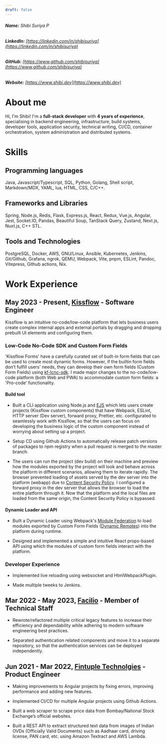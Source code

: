 ```yaml
---
draft: false
---
```


###### **Name:** Shibi Suriya P

###### **LinkedIn:** [https://linkedin.com/in/shibisuriya](https://linkedin.com/in/shibisuriya)

###### **GitHub:** [https://www.github.com/shibisuriya](https://www.github.com/shibisuriya)

###### **Website:** [https://www.shibi.dev](https://www.shibi.dev)

# About me

Hi, I'm Shibi! I'm a **full-stack developer** with **4 years of experience**, specialising in backend engineering, infrastructure,
build systems, developer tools, application security, technical writing, CI/CD, container orchestration,
system administration and distributed systems.

# Skills

## Programming languages

Java, Javascript/Typescript, SQL, Python, Golang, Shell script, Markdown/MDX, YAML, lua, HTML, CSS,
C/C++.

## Frameworks and Libraries

Spring, Node.js, Redis, Flask, Express.js, React, Redux, Vue.js, Angular, Jest, Socket.IO,
Pandas, Beautiful Soup, TanStack Query, Zustand, Next.js, Nuxt.js, C++ STL.

## Tools and Technologies

PostgreSQL, Docker, AWS, GNU/Linux, Ansible, Kubernetes, Jenkins, Git/Github,
Grafana, ngrok, QEMU, Webpack, Vite, pnpm, ESLint, Pandoc, Vitepress, Github actions, Nix.

# Work Experience

## May 2023 - Present, [Kissflow](https://kissflow.com/) - Software Engineer

Kissflow is an intuitive no-code/low-code platform that lets business users create complex
internal apps and external portals by dragging and dropping prebuilt UI elements and
configuring them.

### Low-Code No-Code SDK and Custom Form Fields

'Kissflow Forms' have a carefully curated set of built-in form fields that can be used to
create most dynamic forms. However, if the builtin form fields don’t fulfill users' needs,
they can develop their own form fields (Custom Form Fields) using
[kf-lcnc-sdk](https://github.com/kissflow/lcnc-sdk-js). I made major changes to the
no-code/low-code platform (both Web and PWA) to accommodate custom form fields: a
'Pro-code' functionality.

#### Build tool

- Built a CLI application using Node.js and [EJS](https://ejs.co) which lets users create projects (Kissflow
  custom components) that have Webpack, ESLint, HTTP server (Dev server), forward proxy,
  Prettier, etc. configurated to seamlessly work with Kissflow, so that the users can
  focus on developing the business logic of the custom component instead of worrying about
  setting up a project.

- Setup CD using Github Actions to automatically release patch versions of packages to npm
  registry when a pull request is merged to the master branch.

- The users can run the project (dev build) on their machine and preview how the modules
  exported by the project will look and behave across the platform in different scenarios,
  allowing them to iterate rapidly. The browser prevented loading of assets served by the
  dev server into the platform (webapp) due to [Content Security Policy](https://developer.mozilla.org/en-US/docs/Web/HTTP/CSP).
  I configured a forward proxy in the dev server that allows the browser to load the entire platform through it. Now that the
  platform and the local files are loaded from the same origin, the Content Security
  Policy is bypassed.

#### Dynamic Loader and API

- Built a Dynamic Loader using Webpack's [Module Federation](https://webpack.js.org/concepts/module-federation) to load modules exported by
  Custom Form Fields ([Dynamic Remotes](https://webpack.js.org/concepts/module-federation/#dynamic-remote-containers)) into the platform during runtime.

- Designed and implemented a simple and intuitive React props-based API using which the
  modules of custom form fields interact with the platform.

### Developer Experience

- Implemented live reloading using websocket and HtmlWebpackPlugin.

- Made multiple tweeks to Jenkins.

## Mar 2022 - May 2023, [Facilio](https://facilio.com) - Member of Technical Staff

- Rewrote/refactored multiple critical legacy features to increase their efficiency and
  dependability while adhering to modern software engineering best practices.

- Separated authentication related components and move it to a separate repository, so
  that the authentication services can be deployed independently.

## Jun 2021 - Mar 2022, [Fintuple Technolgies](https://www.fintuple.com) - Product Engineer

- Making improvements to Angular projects by fixing errors, improving performance and
  adding new features.

- Implemented CI/CD for multiple Angular projects using Github Actions.

- Built a web scraper to scrape price data from Bombay/National Stock Exchange’s official websites.

- Built a REST API to extract structured text data from images of Indian OVDs (Officially
  Valid Documents) such as Aadhaar card, driving license, PAN card, etc. using Amazon
  Textract and AWS Lambda.

